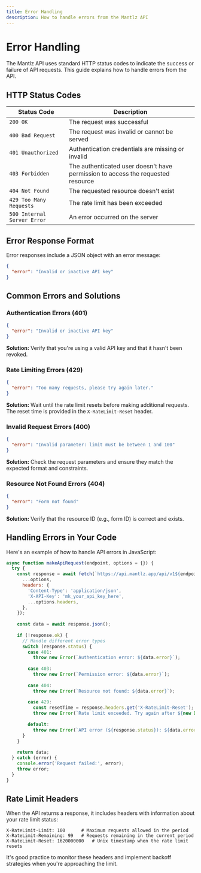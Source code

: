 ```yaml
---
title: Error Handling
description: How to handle errors from the Mantlz API
---
```


# Error Handling

The Mantlz API uses standard HTTP status codes to indicate the success or failure of API requests. This guide explains how to handle errors from the API.

## HTTP Status Codes

| Status Code | Description |
|-------------|-------------|
| `200 OK` | The request was successful |
| `400 Bad Request` | The request was invalid or cannot be served |
| `401 Unauthorized` | Authentication credentials are missing or invalid |
| `403 Forbidden` | The authenticated user doesn't have permission to access the requested resource |
| `404 Not Found` | The requested resource doesn't exist |
| `429 Too Many Requests` | The rate limit has been exceeded |
| `500 Internal Server Error` | An error occurred on the server |

## Error Response Format

Error responses include a JSON object with an error message:

```json
{
  "error": "Invalid or inactive API key"
}
```

## Common Errors and Solutions

### Authentication Errors (401)

```json
{
  "error": "Invalid or inactive API key"
}
```

**Solution:** Verify that you're using a valid API key and that it hasn't been revoked.

### Rate Limiting Errors (429)

```json
{
  "error": "Too many requests, please try again later."
}
```

**Solution:** Wait until the rate limit resets before making additional requests. The reset time is provided in the `X-RateLimit-Reset` header.

### Invalid Request Errors (400)

```json
{
  "error": "Invalid parameter: limit must be between 1 and 100"
}
```

**Solution:** Check the request parameters and ensure they match the expected format and constraints.

### Resource Not Found Errors (404)

```json
{
  "error": "Form not found"
}
```

**Solution:** Verify that the resource ID (e.g., form ID) is correct and exists.

## Handling Errors in Your Code

Here's an example of how to handle API errors in JavaScript:

```javascript
async function makeApiRequest(endpoint, options = {}) {
  try {
    const response = await fetch(`https://api.mantlz.app/api/v1${endpoint}`, {
      ...options,
      headers: {
        'Content-Type': 'application/json',
        'X-API-Key': 'mk_your_api_key_here',
        ...options.headers,
      },
    });
    
    const data = await response.json();
    
    if (!response.ok) {
      // Handle different error types
      switch (response.status) {
        case 401:
          throw new Error(`Authentication error: ${data.error}`);
        
        case 403:
          throw new Error(`Permission error: ${data.error}`);
          
        case 404:
          throw new Error(`Resource not found: ${data.error}`);
          
        case 429:
          const resetTime = response.headers.get('X-RateLimit-Reset');
          throw new Error(`Rate limit exceeded. Try again after ${new Date(resetTime * 1000).toLocaleString()}`);
          
        default:
          throw new Error(`API error (${response.status}): ${data.error}`);
      }
    }
    
    return data;
  } catch (error) {
    console.error('Request failed:', error);
    throw error;
  }
}
```

## Rate Limit Headers

When the API returns a response, it includes headers with information about your rate limit status:

```
X-RateLimit-Limit: 100      # Maximum requests allowed in the period
X-RateLimit-Remaining: 99   # Requests remaining in the current period
X-RateLimit-Reset: 1620000000   # Unix timestamp when the rate limit resets
```

It's good practice to monitor these headers and implement backoff strategies when you're approaching the limit. 